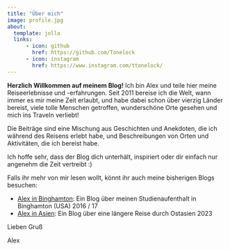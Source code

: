 ```yaml
---
title: "Über mich"
image: profile.jpg
about:
  template: jolla
  links:
      - icon: github
        href: https://github.com/Tonelock
      - icon: instagram
        href: https://www.instagram.com/ttonelock/
---
```


**Herzlich Willkommen auf meinem Blog!** Ich bin Alex und teile hier meine Reiseerlebnisse und -erfahrungen. Seit 2011 bereise ich die Welt, wann immer es mir meine Zeit erlaubt, und habe dabei schon über vierzig Länder bereist, viele tolle Menschen getroffen, wunderschöne Orte gesehen und mich ins Traveln verliebt!

Die Beiträge sind eine Mischung aus Geschichten und Anekdoten, die ich während des Reisens erlebt habe, und Beschreibungen von Orten und Aktivitäten, die ich bereist habe.

Ich hoffe sehr, dass der Blog dich unterhält, inspiriert oder dir einfach nur angenehm die Zeit vertreibt :)

Falls ihr mehr von mir lesen wollt, könnt ihr auch meine bisherigen Blogs besuchen:

- [Alex in Binghamton](https://alexinbinghamton.wordpress.com/): Ein Blog über meinen Studienaufenthalt in Binghamton (USA) 2016 / 17
- [Alex in Asien](https://alexinasienblog.wordpress.com/): Ein Blog über eine längere Reise durch Ostasien 2023

Lieben Gruß

Alex
